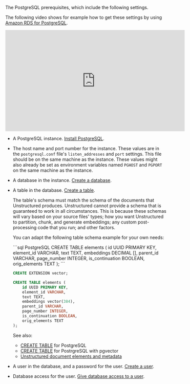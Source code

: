 The PostgreSQL prerequisites, which include the following settings.

The following video shows for example how to get these settings by using [Amazon RDS for PostgreSQL](https://aws.amazon.com/rds/postgresql/).

<iframe
width="560"
height="315"
src="https://www.youtube.com/embed/QuIlEimejDs"
title="YouTube video player"
frameborder="0"
allow="accelerometer; autoplay; clipboard-write; encrypted-media; gyroscope; picture-in-picture"
allowfullscreen
></iframe>

- A PostgreSQL instance. [Install PostgreSQL](https://www.postgresql.org/docs/current/tutorial-install.html). 
- The host name and port number for the instance. These values are in the `postgresql.conf` file's `listen_addresses` and `port` settings. This file should be on the same machine as the instance. These values might also already be set as environment variables named `PGHOST` and `PGPORT` on the same machine as the instance. 
- A database in the instance. [Create a database](https://www.postgresql.org/docs/current/tutorial-createdb.html).
- A table in the database. [Create a table](https://www.postgresql.org/docs/current/tutorial-table.html).

  The table's schema must match the schema of the documents that Unstructured produces. 
  Unstructured cannot provide a schema that is guaranteed to work in all 
  circumstances. This is because these schemas will vary based on your source files' types; how you 
  want Unstructured to partition, chunk, and generate embeddings; any custom post-processing code that you run; and other factors. 
  
  You can adapt the following table schema example for your own needs:

  <CodeGroup>
    ```sql PostgreSQL
    CREATE TABLE elements (
        id UUID PRIMARY KEY,
        element_id VARCHAR,
        text TEXT,
        embeddings DECIMAL [],
        parent_id VARCHAR,
        page_number INTEGER,
        is_continuation BOOLEAN,
        orig_elements TEXT
    );
    ```
    
    ```sql PostgreSQL with pgvector 
    CREATE EXTENSION vector;
    
    CREATE TABLE elements (
        id UUID PRIMARY KEY,
        element_id VARCHAR,
        text TEXT,
        embeddings vector(384),
        parent_id VARCHAR,
        page_number INTEGER,
        is_continuation BOOLEAN,
        orig_elements TEXT
    );
    ```
  </CodeGroup>  
  
  See also:

  - [CREATE TABLE](https://www.postgresql.org/docs/current/sql-createtable.html) for PostgreSQL
  - [CREATE TABLE](https://github.com/pgvector/pgvector) for PostrgreSQL with pgvector
  - [Unstructured document elements and metadata](/api-reference/api-services/document-elements)

- A user in the database, and a password for the user. [Create a user](https://www.postgresql.org/docs/current/sql-createuser.html).
- Database access for the user. [Give database access to a user](https://www.postgresql.org/docs/current/sql-grant.html).

